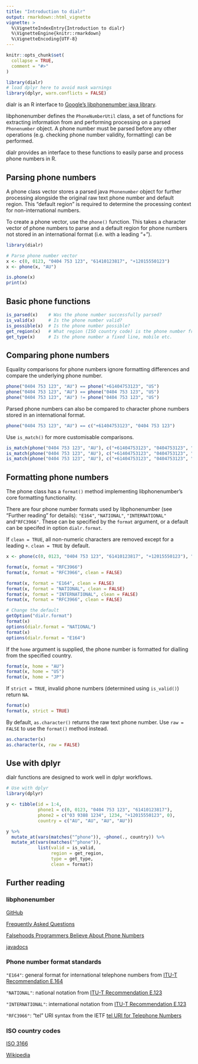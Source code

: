 ```yaml
---
title: "Introduction to dialr"
output: rmarkdown::html_vignette
vignette: >
  %\VignetteIndexEntry{Introduction to dialr}
  %\VignetteEngine{knitr::rmarkdown}
  %\VignetteEncoding{UTF-8}
---
```


```r
knitr::opts_chunk$set(
  collapse = TRUE,
  comment = "#>"
)
```

```r
library(dialr)
# load dplyr here to avoid mask warnings
library(dplyr, warn.conflicts = FALSE)
```

dialr is an R interface to [Google's libphonenumber java library](https://github.com/googlei18n/libphonenumber).

libphonenumber defines the `PhoneNumberUtil` class, a set of functions for extracting information from and performing processing on a parsed `Phonenumber` object. A phone number must be parsed before any other operations (e.g. checking phone number validity, formatting) can be performed.

dialr provides an interface to these functions to easily parse and process phone numbers in R.

## Parsing phone numbers

A phone class vector stores a parsed java `Phonenumber` object for further processing alongside the original raw text phone number and default region. This "default region" is required to determine the processing context for non-international numbers.

To create a phone vector, use the `phone()` function. This takes a character vector of phone numbers to parse and a default region for phone numbers not stored in an international format (i.e. with a leading "+").

```r
library(dialr)

# Parse phone number vector
x <- c(0, 0123, "0404 753 123", "61410123817", "+12015550123")
x <- phone(x, "AU")

is.phone(x)
print(x)
```

## Basic phone functions

```r
is_parsed(x)    # Was the phone number successfully parsed?
is_valid(x)     # Is the phone number valid?
is_possible(x)  # Is the phone number possible?
get_region(x)   # What region (ISO country code) is the phone number from?
get_type(x)     # Is the phone number a fixed line, mobile etc.
```

## Comparing phone numbers

Equality comparisons for phone numbers ignore formatting differences and compare the underlying phone number.

```r
phone("0404 753 123", "AU") == phone("+61404753123", "US")
phone("0404 753 123", "AU") == phone("0404 753 123", "US")
phone("0404 753 123", "AU") != phone("0404 753 123", "US")
```

Parsed phone numbers can also be compared to character phone numbers stored in an international format.

```r
phone("0404 753 123", "AU") == c("+61404753123", "0404 753 123")
```

Use `is_match()` for more customisable comparisons.

```r
is_match(phone("0404 753 123", "AU"), c("+61404753123", "0404753123", "1234"))
is_match(phone("0404 753 123", "AU"), c("+61404753123", "0404753123", "1234"), detailed = TRUE)
is_match(phone("0404 753 123", "AU"), c("+61404753123", "0404753123", "1234"), strict = FALSE)
```

## Formatting phone numbers

The phone class has a `format()` method implementing libphonenumber's core formatting functionality.

There are four phone number formats used by libphonenumber (see "Further reading" for details): `"E164"`, `"NATIONAL"`, `"INTERNATIONAL"` and`"RFC3966"`.
These can be specified by the `format` argument, or a default can be specifed in option `dialr.format`.

If `clean = TRUE`, all non-numeric characters are removed except for a leading `+`. `clean = TRUE` by default.

```r
x <- phone(c(0, 0123, "0404 753 123", "61410123817", "+12015550123"), "AU")

format(x, format = "RFC3966")
format(x, format = "RFC3966", clean = FALSE)

format(x, format = "E164", clean = FALSE)
format(x, format = "NATIONAL", clean = FALSE)
format(x, format = "INTERNATIONAL", clean = FALSE)
format(x, format = "RFC3966", clean = FALSE)

# Change the default
getOption("dialr.format")
format(x)
options(dialr.format = "NATIONAL")
format(x)
options(dialr.format = "E164")
```

If the `home` argument is supplied, the phone number is formatted for dialling from the specified country.

```r
format(x, home = "AU")
format(x, home = "US")
format(x, home = "JP")
```

If `strict = TRUE`, invalid phone numbers (determined using `is_valid()`) return `NA`.

```r
format(x)
format(x, strict = TRUE)
```

By default, `as.character()` returns the raw text phone number. Use `raw = FALSE` to use the `format()` method instead.

```r
as.character(x)
as.character(x, raw = FALSE)
```

## Use with dplyr

dialr functions are designed to work well in dplyr workflows.

```r
# Use with dplyr
library(dplyr)

y <- tibble(id = 1:4,
            phone1 = c(0, 0123, "0404 753 123", "61410123817"),
            phone2 = c("03 9388 1234", 1234, "+12015550123", 0),
            country = c("AU", "AU", "AU", "AU"))

y %>%
  mutate_at(vars(matches("^phone")), ~phone(., country)) %>%
  mutate_at(vars(matches("^phone")),
            list(valid = is_valid,
                 region = get_region,
                 type = get_type,
                 clean = format))
```

## Further reading

### libphonenumber

[GitHub](https://github.com/googlei18n/libphonenumber)

[Frequently Asked Questions](https://github.com/googlei18n/libphonenumber/blob/master/FAQ.md)

[Falsehoods Programmers Believe About Phone Numbers](https://github.com/googlei18n/libphonenumber/blob/master/FALSEHOODS.md)

[javadocs](https://javadoc.io/doc/com.googlecode.libphonenumber/libphonenumber/)

### Phone number format standards

`"E164"`: general format for international telephone numbers from [ITU-T Recommendation E.164](https://en.wikipedia.org/wiki/E.164)

`"NATIONAL"`: national notation from [ITU-T Recommendation E.123](https://en.wikipedia.org/wiki/E.123)

`"INTERNATIONAL"`: international notation from [ITU-T Recommendation E.123](https://en.wikipedia.org/wiki/E.123)

`"RFC3966"`: "tel" URI syntax from the IETF [tel URI for Telephone Numbers](https://datatracker.ietf.org/doc/rfc3966/)

### ISO country codes

[ISO 3166](https://www.iso.org/iso-3166-country-codes.html)

[Wikipedia](https://en.wikipedia.org/wiki/ISO_3166-1)
